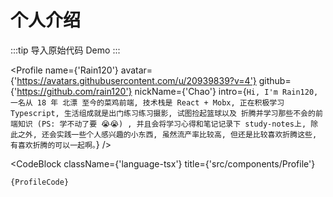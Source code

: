 # 个人介绍

:::tip
导入原始代码 Demo
:::


<Profile
    name={'Rain120'}
    avatar={'https://avatars.githubusercontent.com/u/20939839?v=4'}
    github={'https://github.com/rain120'}
    nickName={'Chao'}
    intro={`
        Hi, I'm Rain120, 一名从 18 年 北漂 至今的菜鸡前端, 技术栈是 React + Mobx, 正在积极学习 Typescript, 生活组成就是出门练习练习摄影, 试图捡起篮球以及
        折腾并学习那些不会的前端知识 (PS: 学不动了要 😭😭) , 并且会将学习心得和笔记记录下 study-notes上, 除此之外, 还会实践一些个人感兴趣的小东西, 虽然流产率比较高, 但还是比较喜欢折腾这些, 有喜欢折腾的可以一起啊。
    `}
/>


<CodeBlock
    className={'language-tsx'}
    title={'src/components/Profile'}
>
    {ProfileCode}
</CodeBlock>
